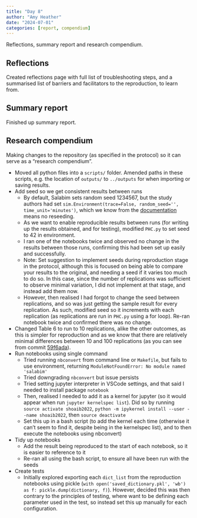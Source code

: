 ```yaml
---
title: "Day 8"
author: "Amy Heather"
date: "2024-07-01"
categories: [report, compendium]
---
```


::: {.callout-note}

Reflections, summary report and research compendium.

:::

## Reflections

Created reflections page with full list of troubleshooting steps, and a summarised list of barriers and facilitators to the reproduction, to learn from.

## Summary report

Finished up summary report.

## Research compendium

Making changes to the repository (as specified in the protocol) so it can serve as a "research compendium".

* Moved all python files into a `scripts/` folder. Amended paths in these scripts, e.g. the location of `outputs/` to `../outputs` for when importing or saving results.
* Add seed so we get consistent results between runs
    * By default, Salabim sets random seed 1234567, but the study authors had set `sim.Environment(trace=False, random_seed='', time_unit='minutes')`, which we know from the [documentation](https://www.salabim.org/manual/Distributions.html) means no reseeding.
    * As we want to enable reproducible results between runs (for writing up the results obtained, and for testing), modified `PHC.py` to set seed to 42 in environment.
    * I ran one of the notebooks twice and observed no change in the results between those runs, confirming this had been set up easily and successfully.
    * Note: Set suggestion to implement seeds during reproduction stage in the protocol, although this is focused on being able to compare your results to the original, and needing a seed if it varies too much to do so. In this case, since the number of replications was sufficient to observe minimal variation, I did not implement at that stage, and instead add them now.
    * However, then realised I had forgot to change the seed between replications, and so was just getting the sample result for every replication. As such, modified seed so it increments with each replication (as replications are run in `PHC.py` using a for loop). Re-ran notebook twice and confirmed there was no change.
* Changed Table 6 to run to 10 replications, alike the other outcomes, as this is simpler for reproduction and as we know that there are relatively minimal differences between 10 and 100 replications (as you can see from commit [59f6ada](https://github.com/pythonhealthdatascience/stars-reproduce-shoaib-2022/blob/d34fc6894aeb14702de1c2ff29cd08fb63e22f6a/reproduction/reproduce_tab6.ipynb)).
* Run notebooks using single command
    * Tried running `nbconvert` from command line or `Makefile`, but fails to use environment, returning `ModuleNotFoundError: No module named 'salabim'`
    * Tried downgrading `nbconvert` but issue persists
    * Tried setting jupyter interpreter in VSCode settings, and that said I needed to install package `notebook`
    * Then, realised I needed to add it as a kernel for jupyter (so it would appear when run `jupyter kernelspec list`). Did so by running `source activate shoaib2022`, `python -m ipykernel install --user --name shoaib2022`, then `source deactivate`
    * Set this up in a bash script (to add the kernel each time (otherwise it can't seem to find it, despite being in the kernelspec list), and to then execute the notebooks using nbconvert)
* Tidy up notebooks
    * Add the result being reproduced to the start of each notebook, so it is easier to reference to it
    * Re-ran all using the bash script, to ensure all have been run with the seeds
* Create tests
    * Initially explored exporting each `dict_list` from the reproduction notebooks using pickle (`with open('saved_dictionary.pkl', 'wb') as f: pickle.dump(dictionary, f)`). However, decided this was then contrary to the principles of testing, where want to be defining each parameter used in the test, so instead set this up manually for each configuration.
